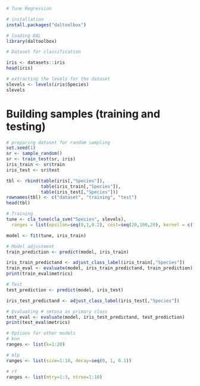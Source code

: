 ```r
# Tune Regression 

# installation 
install.packages("daltoolbox")

# loading DAL
library(daltoolbox) 
```


```r
# Dataset for classification

iris <- datasets::iris
head(iris)

# extracting the levels for the dataset
slevels <- levels(iris$Species)
slevels
```

# Building samples (training and testing)

```r
# preparing dataset for random sampling
set.seed(1)
sr <- sample_random()
sr <- train_test(sr, iris)
iris_train <- sr$train
iris_test <- sr$test

tbl <- rbind(table(iris[,"Species"]),
             table(iris_train[,"Species"]),
             table(iris_test[,"Species"]))
rownames(tbl) <- c("dataset", "training", "test")
head(tbl)
```


```r
# Training
tune <- cla_tune(cla_svm("Species", slevels), 
  ranges = list(epsilon=seq(0,1,0.2), cost=seq(20,100,20), kernel = c("linear", "radial", "polynomial", "sigmoid")))

model <- fit(tune, iris_train)
```


```r
# Model adjustment
train_prediction <- predict(model, iris_train)

iris_train_predictand <- adjust_class_label(iris_train[,"Species"])
train_eval <- evaluate(model, iris_train_predictand, train_prediction)
print(train_eval$metrics)
```


```r
# Test
test_prediction <- predict(model, iris_test)

iris_test_predictand <- adjust_class_label(iris_test[,"Species"])

# Evaluating # setosa as primary class
test_eval <- evaluate(model, iris_test_predictand, test_prediction)
print(test_eval$metrics)
```


```r
# Options for other models
# knn
ranges <- list(k=1:20)

# mlp
ranges <- list(size=1:10, decay=seq(0, 1, 0.1))

# rf
ranges <- list(mtry=1:3, ntree=1:10)
```

